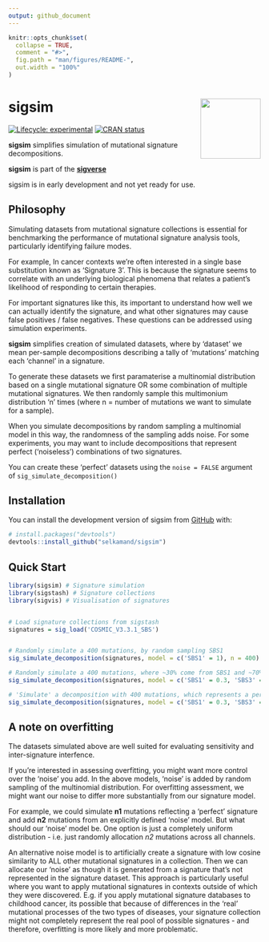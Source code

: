 ```yaml
---
output: github_document
---
```


<!-- README.md is generated from README.Rmd. Please edit that file -->

```r
knitr::opts_chunk$set(
  collapse = TRUE,
  comment = "#>",
  fig.path = "man/figures/README-",
  out.width = "100%"
)
```

# sigsim <img src="man/figures/sigsim_hex_96dpi.png" align="right" height="120" />

<!-- badges: start -->
[![Lifecycle: experimental](https://img.shields.io/badge/lifecycle-experimental-orange.svg)](https://lifecycle.r-lib.org/articles/stages.html#experimental)
[![CRAN status](https://www.r-pkg.org/badges/version/sigsim)](https://CRAN.R-project.org/package=sigsim)
<!-- badges: end -->

**sigsim** simplifies simulation of mutational signature decompositions. 

**sigsim** is part of the [**sigverse**](https://github.com/selkamand/sigverse)

sigsim is in early development and not yet ready for use.

## Philosophy

Simulating datasets from mutational signature collections is essential for benchmarking the performance of mutational signature analysis tools, particularly identifying failure modes.

For example, In cancer contexts we're often interested in a single base substitution known as 'Signature 3'. This is because the signature seems to correlate with an underlying biological phenomena that relates a patient's likelihood of responding to certain therapies.

For important signatures like this, its important to understand how well we can actually identify the signature, and what other signatures may cause false positives / false negatives. These questions can be addressed using simulation experiments.


**sigsim** simplifies creation of simulated datasets, where by 'dataset' we mean per-sample decompositions describing a tally of 'mutations' matching each 'channel' in a signature.

To generate these datasets we first paramaterise a multinomial distribution based on a single mutational signature OR some combination of multiple mutational signatures. We then randomly sample this multimonium distribution 'n' times (where n = number of mutations we want to simulate for a sample).

When you simulate decompositions by random sampling a multinomial model in this way, the randomness of the sampling adds noise. For some experiments, you may want to include decompositions that represent perfect ('noiseless') combinations of two signatures.

You can create these 'perfect' datasets using the `noise = FALSE` argument of `sig_simulate_decomposition()`


## Installation

You can install the development version of sigsim from [GitHub](https://github.com/) with:

``` r
# install.packages("devtools")
devtools::install_github("selkamand/sigsim")
```

## Quick Start


```r
library(sigsim) # Signature simulation
library(sigstash) # Signature collections
library(sigvis) # Visualisation of signatures


# Load signature collections from sigstash
signatures = sig_load('COSMIC_V3.3.1_SBS')


# Randomly simulate a 400 mutations, by random sampling SBS1
sig_simulate_decomposition(signatures, model = c('SBS1' = 1), n = 400)

# Randomly simulate a 400 mutations, where ~30% come from SBS1 and ~70% come from SBS3
sig_simulate_decomposition(signatures, model = c('SBS1' = 0.3, 'SBS3' = 0.7), n = 400)

# 'Simulate' a decomposition with 400 mutations, which represents a perfect addition of 30% SBS1 and 70% SBS3
sig_simulate_decomposition(signatures, model = c('SBS1' = 0.3, 'SBS3' = 0.7), n = 400, noise = FALSE)
```


## A note on overfitting

The datasets simulated above are well suited for evaluating sensitivity and inter-signature interfence. 

If you're interested in assessing overfitting, you might want more control over the 'noise' you add. In the above models, 'noise' is added by random sampling of the multinomial distribution. For overfitting assessment, we might want our noise to differ more substantially from our signature model.

For example, we could simulate **n1** mutations reflecting a 'perfect' signature and add **n2** mutations from an explicitly defined 'noise' model. But what should our 'noise' model be. One option is just a completely uniform distribution - i.e. just randomly allocation *n2* mutations across all channels.

An alternative noise model is to artificially create a signature with low cosine similarity to ALL other mutational signatures in a collection. Then we can allocate our 'noise' as though it is generated from a signature that's not represented in the signature dataset. This approach is particularly useful where you want to apply mutational signatures in contexts outside of which they were discovered. E.g. if you apply mutational signature databases to childhood cancer, its possible that because of differences in the 'real' mutational processes of the two types of diseases, your signature collection might not completely represent the real pool of possible signatures - and therefore, overfitting is more likely and more problematic.
